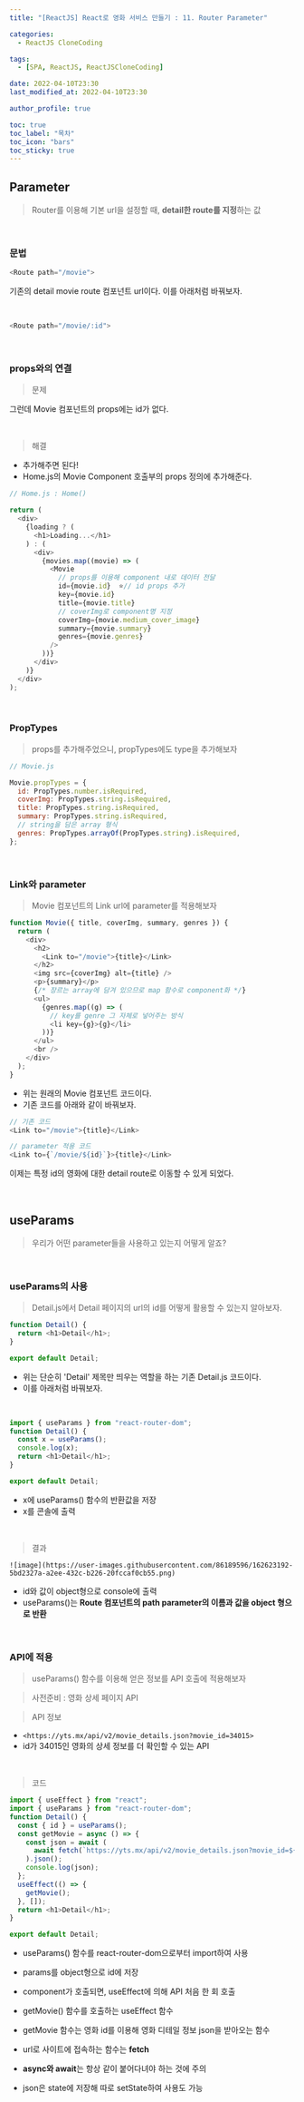 ```yaml
---
title: "[ReactJS] React로 영화 서비스 만들기 : 11. Router Parameter"

categories:
  - ReactJS CloneCoding

tags:
  - [SPA, ReactJS, ReactJSCloneCoding]

date: 2022-04-10T23:30
last_modified_at: 2022-04-10T23:30

author_profile: true

toc: true
toc_label: "목차"
toc_icon: "bars"
toc_sticky: true
---
```


## Parameter

> Router를 이용해 기본 url을 설정할 때, **detail한 route를 지정**하는 값

<br />

### 문법

```js
<Route path="/movie">
```

기존의 detail movie route 컴포넌트 url이다. 이를 아래처럼 바꿔보자.

<br />

```js
<Route path="/movie/:id">
```

<br />

### props와의 연결

> 문제

그런데 Movie 컴포넌트의 props에는 id가 없다.

<br />

> 해결

- 추가해주면 된다!
- Home.js의 Movie Component 호출부의 props 정의에 추가해준다.


```js
// Home.js : Home()

return (
  <div>
    {loading ? (
      <h1>Loading...</h1>
    ) : (
      <div>
        {movies.map((movie) => (
          <Movie
            // props를 이용해 component 내로 데이터 전달
            id={movie.id}  ⭐// id props 추가
            key={movie.id}
            title={movie.title}
            // coverImg로 component명 지정
            coverImg={movie.medium_cover_image}
            summary={movie.summary}
            genres={movie.genres}
          />
        ))}
      </div>
    )}
  </div>
);
```

<br />

### PropTypes

> props를 추가해주었으니, propTypes에도 type을 추가해보자

```js
// Movie.js

Movie.propTypes = {
  id: PropTypes.number.isRequired,
  coverImg: PropTypes.string.isRequired,
  title: PropTypes.string.isRequired,
  summary: PropTypes.string.isRequired,
  // string을 담은 array 형식
  genres: PropTypes.arrayOf(PropTypes.string).isRequired,
};
```

<br />

### Link와 parameter

> Movie 컴포넌트의 Link url에 parameter를 적용해보자

```js
function Movie({ title, coverImg, summary, genres }) {
  return (
    <div>
      <h2>
        <Link to="/movie">{title}</Link>
      </h2>
      <img src={coverImg} alt={title} />
      <p>{summary}</p>
      {/* 장르는 array에 담겨 있으므로 map 함수로 component화 */}
      <ul>
        {genres.map((g) => (
          // key를 genre 그 자체로 넣어주는 방식
          <li key={g}>{g}</li>
        ))}
      </ul>
      <br />
    </div>
  );
}
```

- 위는 원래의 Movie 컴포넌트 코드이다.
- 기존 코드를 아래와 같이 바꿔보자.

```js
// 기존 코드
<Link to="/movie">{title}</Link>

// parameter 적용 코드
<Link to={`/movie/${id}`}>{title}</Link>
```

이제는 특정 id의 영화에 대한 detail route로 이동할 수 있게 되었다.

<br />

## useParams

> 우리가 어떤 parameter들을 사용하고 있는지 어떻게 알죠?

<br />

### useParams의 사용

> Detail.js에서 Detail 페이지의 url의 id를 어떻게 활용할 수 있는지 알아보자.

```js
function Detail() {
  return <h1>Detail</h1>;
}

export default Detail;
```

- 위는 단순히 'Detail' 제목만 띄우는 역할을 하는 기존 Detail.js 코드이다.
- 이를 아래처럼 바꿔보자.

<br />

```js
import { useParams } from "react-router-dom";
function Detail() {
  const x = useParams();
  console.log(x);
  return <h1>Detail</h1>;
}

export default Detail;
```

- x에 useParams() 함수의 반환값을 저장
- x를 콘솔에 출력

<br />

> 결과

`![image](https://user-images.githubusercontent.com/86189596/162623192-5bd2327a-a2ee-432c-b226-20fccaf0cb55.png)`

- id와 값이 object형으로 console에 출력
- useParams()는 **Route 컴포넌트의 path parameter의 이름과 값을 object 형으로 반환**

<br />

### API에 적용

> useParams() 함수를 이용해 얻은 정보를 API 호출에 적용해보자

> 사전준비 : 영화 상세 페이지 API

> API 정보
- `<https://yts.mx/api/v2/movie_details.json?movie_id=34015>`
- id가 34015인 영화의 상세 정보를 더 확인할 수 있는 API

<br />

> 코드

```js
import { useEffect } from "react";
import { useParams } from "react-router-dom";
function Detail() {
  const { id } = useParams();
  const getMovie = async () => {
    const json = await (
      await fetch(`https://yts.mx/api/v2/movie_details.json?movie_id=${id}`)
    ).json();
    console.log(json);
  };
  useEffect(() => {
    getMovie();
  }, []);
  return <h1>Detail</h1>;
}

export default Detail;
```

- useParams() 함수를 react-router-dom으로부터 import하여 사용
- params를 object형으로 id에 저장

- component가 호출되면, useEffect에 의해 API 처음 한 회 호출
- getMovie() 함수를 호출하는 useEffect 함수

- getMovie 함수는 영화 id를 이용해 영화 디테일 정보 json을 받아오는 함수
- url로 사이트에 접속하는 함수는 **fetch**
- **async와 await**는 항상 같이 붙어다녀야 하는 것에 주의

- json은 state에 저장해 따로 setState하여 사용도 가능
